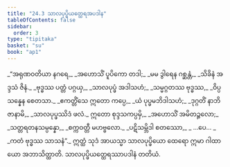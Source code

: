 ```yaml
---
title: "24.3 သာလပုပ္ဖိယတ္ထေရအပဒါန"
tableOfContents: false
sidebar:
  order: 3
type: "tipitaka"
basket: "su"
book: "ap1"
---
```



<DynamicBreadcrumb />

<Division number="9" book="ap1" e="ch" v="20" p="246">

<Paragraph number="2985" type="verses" book="ap1">
_“အရုဏဝတိယာ နဂရေ,_  
_အဟောသိံ ပူပိကော တဒါ;_  
_မမ ဒွါရေန ဂစ္ဆန္တံ,_  
_သိခိနံ အဒ္ဒသံ ဇိနံ._  

</Paragraph>

</Division>
<Division number="10" book="ap1" e="ch" v="20" p="246">

<Paragraph number="2986" type="verses" book="ap1">
_ဗုဒ္ဓဿ ပတ္တံ ပဂ္ဂယှ,_  
_သာလပုပ္ဖံ အဒါသဟံ;_  
_သမ္မဂ္ဂတဿ ဗုဒ္ဓဿ,_  
_ဝိပ္ပသန္နေန စေတသာ._  

</Paragraph>

</Division>
<Division number="11" book="ap1" e="ch" v="20" p="246">

<Paragraph number="2987" type="verses" book="ap1">
_ဧကတ္တိံသေ ဣတော ကပ္ပေ,_  
_ယံ ပုပ္ဖမဘိဒါသဟံ;_  
_ဒုဂ္ဂတိံ နာဘိဇာနာမိ,_  
_သာလပုပ္ဖဿိဒံ ဖလံ._  

</Paragraph>

</Division>
<Division number="12" book="ap1" e="ch" v="20" p="246">

<Paragraph number="2988" type="verses" book="ap1">
ဣတော စုဒ္ဒသကပ္ပမှိ,_  
_အဟောသိံ အမိတဉ္ဇလော;_  
_သတ္တရတနသမ္ပန္နော,_  
_စက္ကဝတ္တီ မဟဗ္ဗလော._  

</Paragraph>

</Division>
<Division number="13" book="ap1" e="ch" v="20" p="246">

<Paragraph number="2989" type="verses" book="ap1">
_ပဋိသမ္ဘိဒါ စတဿော,_  
_ …ပေ… _  
_ကတံ ဗုဒ္ဓဿ သာသနံ”._  

</Paragraph>

<Paragraph number="2990" book="ap1">
ဣတ္ထံ သုဒံ အာယသ္မာ သာလပုပ္ဖိယော ထေရော ဣမာ ဂါထာယော အဘာသိတ္ထာတိ.

</Paragraph>
</Division>

<Paragraph number="2991" type="center" book="ap1">
သာလပုပ္ဖိယတ္ထေရဿာပဒါနံ တတိယံ.
</Paragraph>